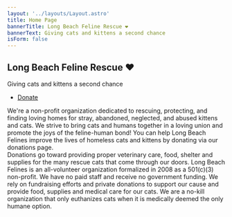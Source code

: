 ```yaml
---
layout: '../layouts/Layout.astro'
title: Home Page
bannerTitle: Long Beach Feline Rescue ❤️
bannerText: Giving cats and kittens a second chance
isForm: false
---
```


<Banner>
    <h2>Long Beach Feline Rescue ❤️</h2>
    <p>Giving cats and kittens a second chance</p>
    <ul class="actions special">
        <li><a href="/donate" class="button primary">Donate</a></li>
    </ul>
</Banner> 
<One />
<SpotlightContainer>
  <Spotlight imageSrc="images/home_pic01.webp" header="Our Mission" text="Our Mission">
    We're a non-profit organization dedicated to rescuing, protecting, and finding loving homes for stray, abandoned, neglected, and abused kittens and cats. We strive to bring cats and humans together in a loving union and promote the joys of the feline-human bond!
  </Spotlight>
  <Spotlight imageSrc="images/home_pic02.jpg" header="Donate" text="Donate">
    You can help Long Beach Felines improve the lives of homeless cats and kittens by donating via our donations page.<br/> Donations go toward providing proper veterinary care, food, shelter and supplies for the many rescue cats that come through our doors.
  </Spotlight>
  <Spotlight imageSrc="images/home_pic03.webp" header="Who We Are" text="Who We Are">
    Long Beach Felines is an all-volunteer organization formalized in 2008 as a 501(c)(3) non-profit. We have no paid staff and receive no government funding.  We rely on fundraising efforts and private donations to support our cause and provide food, supplies and medical care for our cats. We are a no-kill organization that only euthanizes cats when it is medically deemed the only humane option.
  </Spotlight>
</SpotlightContainer>
<Three />